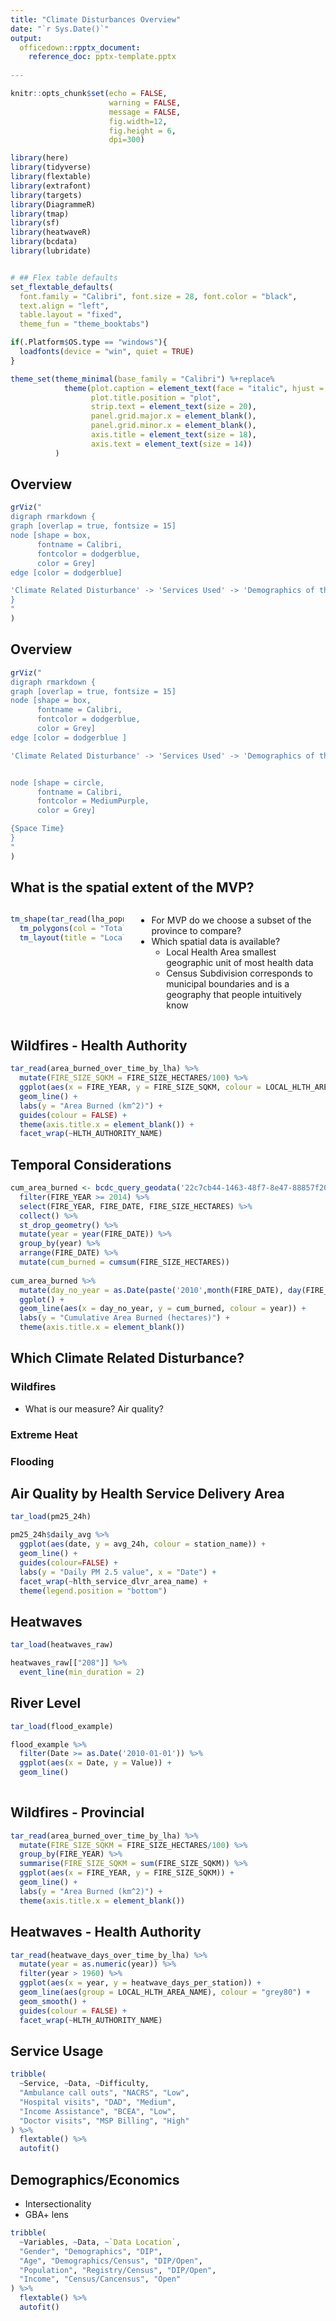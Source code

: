 ```yaml
---
title: "Climate Disturbances Overview"
date: "`r Sys.Date()`"
output: 
  officedown::rpptx_document:
    reference_doc: pptx-template.pptx
    
---
```



```r
knitr::opts_chunk$set(echo = FALSE,
                      warning = FALSE,
                      message = FALSE, 
                      fig.width=12, 
                      fig.height = 6, 
                      dpi=300)

library(here)
library(tidyverse)
library(flextable)
library(extrafont)
library(targets)
library(DiagrammeR)
library(tmap)
library(sf)
library(heatwaveR)
library(bcdata)
library(lubridate)


# ## Flex table defaults
set_flextable_defaults(
  font.family = "Calibri", font.size = 28, font.color = "black",
  text.align = "left",
  table.layout = "fixed",
  theme_fun = "theme_booktabs")

if(.Platform$OS.type == "windows"){
  loadfonts(device = "win", quiet = TRUE)
}

theme_set(theme_minimal(base_family = "Calibri") %+replace%
            theme(plot.caption = element_text(face = "italic", hjust = 1),
                  plot.title.position = "plot",
                  strip.text = element_text(size = 20),
                  panel.grid.major.x = element_blank(),
                  panel.grid.minor.x = element_blank(),
                  axis.title = element_text(size = 18),
                  axis.text = element_text(size = 14))
          )
```


## Overview
```r
grViz("
digraph rmarkdown {
graph [overlap = true, fontsize = 15]
node [shape = box,
      fontname = Calibri,
      fontcolor = dodgerblue,
      color = Grey]
edge [color = dodgerblue]

'Climate Related Disturbance' -> 'Services Used' -> 'Demographics of that Service Usage'
}
"
)
```


## Overview
```r
grViz("
digraph rmarkdown {
graph [overlap = true, fontsize = 15]
node [shape = box,
      fontname = Calibri,
      fontcolor = dodgerblue,
      color = Grey]
edge [color = dodgerblue ]

'Climate Related Disturbance' -> 'Services Used' -> 'Demographics of that Service Usage'


node [shape = circle,
      fontname = Calibri,
      fontcolor = MediumPurple,
      color = Grey]

{Space Time}
}
"
)
```


## What is the spatial extent of the MVP?

:::::::::::::: {.columns}
::: {.column}
```r
tm_shape(tar_read(lha_popn)) +
  tm_polygons(col = "Total", style = "kmeans") +
  tm_layout(title = "Local Health Area Population", scale = 2)
```
:::
::: {.column}
- For MVP do we choose a subset of the province to compare?
- Which spatial data is available?
  - Local Health Area smallest geographic unit of most health data
  - Census Subdivision corresponds to municipal boundaries and is a geography that people intuitively know
:::
::::::::::::::

## Wildfires - Health Authority
```r
tar_read(area_burned_over_time_by_lha) %>% 
  mutate(FIRE_SIZE_SQKM = FIRE_SIZE_HECTARES/100) %>% 
  ggplot(aes(x = FIRE_YEAR, y = FIRE_SIZE_SQKM, colour = LOCAL_HLTH_AREA_NAME)) +
  geom_line() +
  labs(y = "Area Burned (km^2)") +
  guides(colour = FALSE) +
  theme(axis.title.x = element_blank()) +
  facet_wrap(~HLTH_AUTHORITY_NAME)
```



## Temporal Considerations
```r
cum_area_burned <- bcdc_query_geodata('22c7cb44-1463-48f7-8e47-88857f207702') %>%
  filter(FIRE_YEAR >= 2014) %>% 
  select(FIRE_YEAR, FIRE_DATE, FIRE_SIZE_HECTARES) %>%
  collect() %>% 
  st_drop_geometry() %>% 
  mutate(year = year(FIRE_DATE)) %>% 
  group_by(year) %>% 
  arrange(FIRE_DATE) %>% 
  mutate(cum_burned = cumsum(FIRE_SIZE_HECTARES))
  
cum_area_burned %>% 
  mutate(day_no_year = as.Date(paste('2010',month(FIRE_DATE), day(FIRE_DATE), sep = "-")), year = factor(year)) %>% 
  ggplot() +
  geom_line(aes(x = day_no_year, y = cum_burned, colour = year)) +
  labs(y = "Cumulative Area Burned (hectares)") +
  theme(axis.title.x = element_blank())
```





## Which Climate Related Disturbance?

### Wildfires

- What is our measure? Air quality?

### Extreme Heat

### Flooding


## Air Quality by Health Service Delivery Area
```r
tar_load(pm25_24h)

pm25_24h$daily_avg %>% 
  ggplot(aes(date, y = avg_24h, colour = station_name)) +
  geom_line() +
  guides(colour=FALSE) +
  labs(y = "Daily PM 2.5 value", x = "Date") +
  facet_wrap(~hlth_service_dlvr_area_name) +
  theme(legend.position = "bottom")
```

## Heatwaves

```r
tar_load(heatwaves_raw)

heatwaves_raw[["208"]] %>% 
  event_line(min_duration = 2)
```


## River Level

```r
tar_load(flood_example)

flood_example %>% 
  filter(Date >= as.Date('2010-01-01')) %>% 
  ggplot(aes(x = Date, y = Value)) +
  geom_line()
  
```



## Wildfires - Provincial

```r
tar_read(area_burned_over_time_by_lha) %>% 
  mutate(FIRE_SIZE_SQKM = FIRE_SIZE_HECTARES/100) %>% 
  group_by(FIRE_YEAR) %>% 
  summarise(FIRE_SIZE_SQKM = sum(FIRE_SIZE_SQKM)) %>% 
  ggplot(aes(x = FIRE_YEAR, y = FIRE_SIZE_SQKM)) +
  geom_line() +
  labs(y = "Area Burned (km^2)") +
  theme(axis.title.x = element_blank())
```






## Heatwaves - Health Authority
```r
tar_read(heatwave_days_over_time_by_lha) %>% 
  mutate(year = as.numeric(year)) %>% 
  filter(year > 1960) %>% 
  ggplot(aes(x = year, y = heatwave_days_per_station)) +
  geom_line(aes(group = LOCAL_HLTH_AREA_NAME), colour = "grey80") +
  geom_smooth() +
  guides(colour = FALSE) +
  facet_wrap(~HLTH_AUTHORITY_NAME)
```

## Service Usage
```r
tribble(
  ~Service, ~Data, ~Difficulty,
  "Ambulance call outs", "NACRS", "Low",
  "Hospital visits", "DAD", "Medium",
  "Income Assistance", "BCEA", "Low",
  "Doctor visits", "MSP Billing", "High"
) %>% 
  flextable() %>% 
  autofit()
```


## Demographics/Economics
- Intersectionality
- GBA+ lens

```r
tribble(
  ~Variables, ~Data, ~`Data Location`,
  "Gender", "Demographics", "DIP",
  "Age", "Demographics/Census", "DIP/Open",
  "Population", "Registry/Census", "DIP/Open",
  "Income", "Census/Cancensus", "Open"
) %>% 
  flextable() %>% 
  autofit()
```

